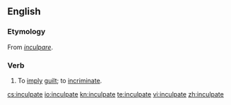 ==English==

===Etymology===
From {{etyl|LL.}} ''[[inculpare]]''.

===Verb===
{{en-verb|inculpat|ing}}

# {{archaic}} To [[imply]] [[guilt]]; to [[incriminate]].

[[cs:inculpate]]
[[io:inculpate]]
[[kn:inculpate]]
[[te:inculpate]]
[[vi:inculpate]]
[[zh:inculpate]]